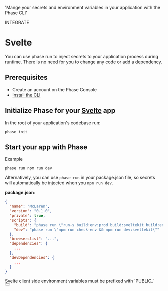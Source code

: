 
  'Mange your secrets and environment variables in your application with the Phase CLI'

<Tag variant="small">INTEGRATE</Tag>

# Svelte

You can use phase run to inject secrets to your application process during runtime. There is no need for you to change any code or add a dependency.

## Prerequisites

- Create an account on the Phase Console
- [Install the CLI](/cli)

## Initialize Phase for your [Svelte](https://svelte.dev) app

In the root of your application's codebase run:

```fish
phase init
```

## Start your app with Phase

Example

```fish
phase run npm run dev
```

Alternatively, you can use `phase run` in your package.json file, so secrets will automatically be injected when you `npm run dev`.

**package.json**:

```json
{
  "name": "McLaren",
  "version": "0.1.0",
  "private": true,
  "scripts": {
    "build": "phase run \"run-s build:env:prod build:sveltekit build:env:local\"",
    "dev": "phase run \"npm run check-env && npm run dev:sveltekit\""
  },
  "browserslist": "...",
  "dependencies": {
    ...
  },
  "devDependencies": {
    ...
  }
}
```

<Note>
  Svelte client side environment variables must be prefixed with `PUBLIC_`
</Note>

<div className="not-prose">
  <Button
    href="https://kit.svelte.dev/docs/modules#$env-static-public"
    variant="text"
    arrow="right"
    children="Svelte Docs"
  />
</div>
